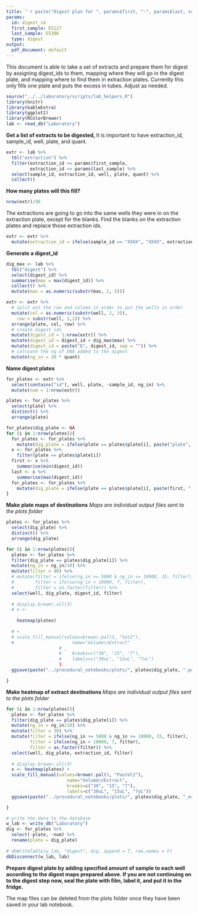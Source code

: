 ```yaml
---
title: '`r paste("Digest plan for ", params$first, "-", params$last, sep = "")`'
params:
  id: digest_id
  first_sample: E5127
  last_sample: E5306
  type: digest
output:
  pdf_document: default
---
```

This document is able to take a set of extracts and prepare them for digest by assigning digest_ids to them, mapping where they will go in the digest plate, and mapping where to find them in extraction plates. Currently this only fills one plate and puts the excess in tubes.  Adjust as needed.

```r
source("../../laboratory/scripts/lab_helpers.R")
library(knitr)
library(kableExtra)
library(ggplot2)
library(RColorBrewer)
lab <- read_db("Laboratory")
```

**Get a list of extracts to be digested, **
It is important to have extraction_id, sample_id, well, plate, and quant.  
```r
extr <- lab %>%
  tbl("extraction") %>% 
  filter(extraction_id >= params$first_sample, 
         extraction_id <= params$last_sample) %>% 
  select(sample_id, extraction_id, well, plate, quant) %>% 
  collect()
```

**How many plates will this fill?**

```r
nrow(extr)/96
```

The extractions are going to go into the same wells they were in on the extraction plate, except for the blanks.  Find the blanks on the extraction plates and replace those extraction ids.
```r
extr <- extr %>% 
  mutate(extraction_id = ifelse(sample_id == "XXXX", "XXXX", extraction_id))
```
**Generate a digest_id**
```r
dig_max <- lab %>% 
  tbl("digest") %>% 
  select(digest_id) %>% 
  summarise(max = max(digest_id)) %>% 
  collect() %>% 
  mutate(max = as.numeric(substr(max, 2, 5)))

extr <- extr %>% 
  # split out the row and column in order to put the wells in order
  mutate(col = as.numeric(substr(well, 2, 3)), 
    row = substr(well, 1,1)) %>% 
  arrange(plate, col, row) %>% 
  # create digest ids
  mutate(digest_id = 1:nrow(extr)) %>% 
  mutate(digest_id = digest_id + dig_max$max) %>% 
  mutate(digest_id = paste("D", digest_id, sep = "")) %>% 
  # calcuate the ng of DNA added to the digest
  mutate(ng_in = 30 * quant)
```

**Name digest plates**
```r
for_plates <- extr %>% 
  select(contains("id"), well, plate, -sample_id, ng_in) %>% 
  mutate(num = 1:nrow(extr))

plates <- for_plates %>% 
  select(plate) %>% 
  distinct() %>% 
  arrange(plate)

for_plates$dig_plate <- NA
for (i in 1:nrow(plates)){
  for_plates <- for_plates %>% 
    mutate(dig_plate = ifelse(plate == plates$plate[i], paste("plate", i, sep = ""), dig_plate))
  x <- for_plates %>% 
    filter(plate == plates$plate[i])
  first <- x %>% 
    summarise(min(digest_id))
  last <- x %>% 
    summarise(max(digest_id))
  for_plates <- for_plates %>% 
    mutate(dig_plate = ifelse(plate == plates$plate[i], paste(first, "-", last, sep = ""), dig_plate))
}
```
**Make plate maps of destinations**
*Maps are individual output files sent to the plots folder*

```r
plates <- for_plates %>% 
  select(dig_plate) %>% 
  distinct() %>% 
  arrange(dig_plate)

for (i in 1:nrow(plates)){
  platex <- for_plates %>% 
  filter(dig_plate == plates$dig_plate[i]) %>% 
  mutate(ng_in = ng_in/10) %>% 
  mutate(filter = 40) %>% 
  # mutate(filter = ifelse(ng_in >= 5000 & ng_in <= 10000, 15, filter), 
  #        filter = ifelse(ng_in > 10000, 7, filter), 
  #        filter = as.factor(filter)) %>% 
  select(well, dig_plate, digest_id, filter)
  
  # display.brewer.all(3)
  # x <- 
    
    heatmap(platex)
  
  # +
  # scale_fill_manual(values=brewer.pal(3, "Set2"), 
  #                      name="Volume\nExtract"
                    # ,
                    #    breaks=c("30", "15", "7"),
                    #    labels=c("30uL", "15uL", "7uL")
                    )
  ggsave(paste("../procedural_notebooks/plots/", platex$dig_plate, ".pdf", sep = ""), device = "pdf", width = 11, height = 8.5)

}
```
**Make heatmap of extract destinations **
*Maps are individual output files sent to the plots folder*
```r
for (i in 1:nrow(plates)){
  platex <- for_plates %>% 
  filter(dig_plate == plates$dig_plate[i]) %>% 
  mutate(ng_in = ng_in/10) %>% 
  mutate(filter = 30) %>% 
  mutate(filter = ifelse(ng_in >= 5000 & ng_in <= 10000, 15, filter), 
         filter = ifelse(ng_in > 10000, 7, filter), 
         filter = as.factor(filter)) %>% 
  select(well, dig_plate, extraction_id, filter)
  
  # display.brewer.all(3)
  x <- heatmap(platex) +
  scale_fill_manual(values=brewer.pal(3, "Pastel2"), 
                       name="Volume\nExtract",
                       breaks=c("30", "15", "7"),
                       labels=c("30uL", "15uL", "7uL"))
  ggsave(paste("../procedural_notebooks/plots/", platex$dig_plate, "_extr_dest.pdf", sep = ""), device = "pdf", width = 11, height = 8.5)

}
```

<!-- **Make plate maps of source plates**  -->
<!-- We can skip that for this batch because our extr_dest and our extr_sources are exactly the same. -->
<!-- ```{r echo = F, fig.width=10, message=F} -->
<!-- # define the source plates -->
<!-- sources <- extr %>%  -->
<!--   select(plate) %>%  -->
<!--   filter(plate != "XXXX") %>%  -->
<!--   distinct() %>%  -->
<!--   arrange(plate) -->

<!-- # create heat maps of the plates -->
<!-- for (i in 1:nrow(sources)){ -->
<!--   library(ggplot2) -->
<!--   source <- lab %>%  -->
<!--     tbl("extraction") %>%  -->
<!--     filter(plate == sources$plate[i]) %>%  -->
<!--     collect() %>%  -->
<!--     mutate(filter = ifelse(extraction_id %in% extr$extraction_id, "yes", "no")) -->
<!--   x <- heatmap(source, extraction_id) -->
<!--   print(x) -->
<!-- } -->
<!-- ``` -->


```r
# write the data to the database
w_lab <- write_db("Laboratory")
dig <- for_plates %>% 
  select(-plate, -num) %>% 
  rename(plate = dig_plate)
  
# dbWriteTable(w_lab, "digest", dig, append = T, row.names = F)
dbDisconnect(w_lab, lab)
```



**Prepare digest plate by adding specified amount of sample to each well according to the digest maps prepared above.  If you are not continuing on to the digest step now, seal the plate with film, label it, and put it in the fridge.**

The map files can be deleted from the plots folder once they have been saved in your lab notebook.





